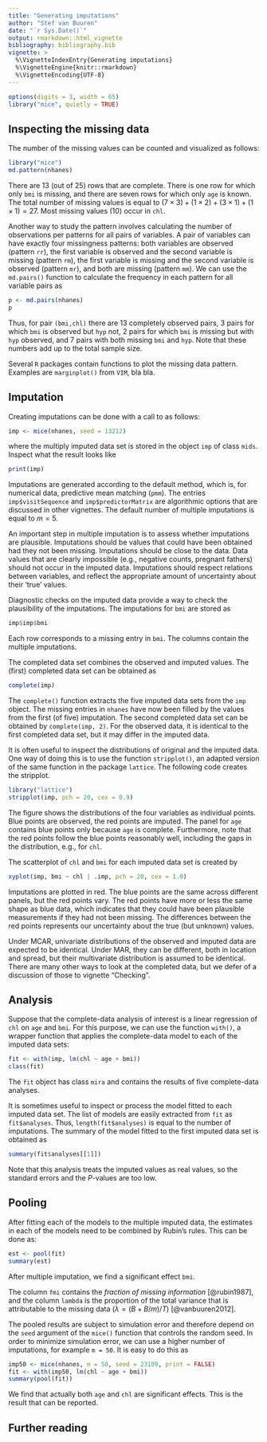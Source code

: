 ---
title: "Generating imputations"
author: "Stef van Buuren"
date: "`r Sys.Date()`"
output: rmarkdown::html_vignette
bibliography: bibliography.bib
vignette: >
  %\VignetteIndexEntry{Generating imputations}
  %\VignetteEngine{knitr::rmarkdown}
  %\VignetteEncoding{UTF-8}
---

```{r, echo = FALSE, message = FALSE}
options(digits = 3, width = 65)
library("mice", quietly = TRUE)
```

## Inspecting the missing data

The number of the missing values can be counted and visualized as follows:

```{r}
library("mice")
md.pattern(nhanes)
```

There are 13 (out of 25) rows that are complete. There is one row for which only `bmi` is missing, and there are seven rows for which only `age` is known. The total number of missing values is equal to $(7\times 3)+(1\times 2)+(3\times 1)+(1\times 1) = 27$. Most missing values (10) occur in `chl`.

Another way to study the pattern involves calculating the number of observations per patterns for all pairs of variables. A pair of variables can have exactly four missingness patterns: both variables are observed (pattern `rr`), the first variable is observed and the second variable is missing (pattern `rm`), the first variable is missing and the second variable is observed (pattern `mr`), and both are missing (pattern `mm`). We can use the `md.pairs()` function to calculate the frequency in each pattern for all variable pairs as

```{r}
p <- md.pairs(nhanes)
p
```

Thus, for pair `(bmi,chl)` there are 13 completely observed pairs, 3 pairs for which `bmi` is observed but `hyp` not, 2 pairs for which `bmi` is missing but with `hyp` observed, and 7 pairs with both missing `bmi` and `hyp`. Note that these numbers add up to the total sample size.

Several `R` packages contain functions to plot the missing data pattern. Examples are `marginplot()` from `VIM`, bla bla.

## Imputation

Creating imputations can be done with a call to \code{mice()} as follows:

```{r cache = TRUE}
imp <- mice(nhanes, seed = 13212)
```
where the multiply imputed data set is stored in the object `imp` of class `mids`. Inspect what the result looks like

```{r}
print(imp)
```

Imputations are generated according to the default method, which is, for numerical data, predictive mean matching (`pmm`). The entries `imp$visitSequence` and `imp$predictorMatrix` are algorithmic options that are discussed in other vignettes. The default number of multiple imputations is equal to $m = 5$.


An important step in multiple imputation is to assess whether imputations are plausible. Imputations should be values that could have been obtained had they not been missing. Imputations should be close to the data. Data values that are clearly impossible (e.g., negative counts, pregnant fathers) should not occur in the imputed data. Imputations should respect relations between variables, and reflect the appropriate amount of uncertainty about their 'true' values.

Diagnostic checks on the imputed data provide a way to check the plausibility of the imputations. The imputations for `bmi` are stored as

```{r}
imp$imp$bmi
```

Each row corresponds to a missing entry in `bmi`. The columns contain the multiple imputations. 

The completed data set combines the observed and imputed values. The (first) completed data set can be obtained as
```{r}
complete(imp)
```

The `complete()` function extracts the five imputed data sets from the `imp` object. The missing entries in `nhanes` have now been filled by the values from the first (of five) imputation. The second completed data set can be obtained by `complete(imp, 2)`. For the observed data, it is identical to the first completed data set, but it may differ in the imputed data.

It is often useful to inspect the distributions of original and the imputed data. One way of doing this is to use the function `stripplot()`, an adapted version of the same function in the package `lattice`. The following code creates the stripplot. 

```{r fig.cap = "Stripplot of four variables in the original data and in the five imputed data sets. Points are slightly jittered. Observed data in blue, imputed data in red.", fig.width = 5, fig.height = 5}
library("lattice")
stripplot(imp, pch = 20, cex = 0.9)
```

The figure shows the distributions of the four variables as individual points. Blue points are observed, the red points are imputed. The panel for `age` contains blue points only because `age` is complete. Furthermore, note that the red points follow the blue points reasonably well, including the gaps in the distribution, e.g., for `chl`.

The scatterplot of `chl` and `bmi` for each imputed data set is created by
```{r fig.cap = "Scatterplot of cholesterol `chl` and body mass index `bmi` in the original data (panel 0), and five imputed data sets. Observed data in blue, imputed data in red.", fig.width = 5, fig.height = 4}
xyplot(imp, bmi ~ chl | .imp, pch = 20, cex = 1.0)
```

Imputations are plotted in red. The blue points are the same across different panels, but the red points vary. The red points have more or less the same shape as blue data, which indicates that they could have been plausible measurements if they had not been missing. The differences between the red points represents our uncertainty about the true (but unknown) values.

Under MCAR, univariate distributions of the observed and imputed data are expected to be identical. Under MAR, they can be different, both in location and spread, but their multivariate distribution is assumed to be identical. There are many other ways to look at the completed data, but we defer of a discussion of those to vignette "Checking".

## Analysis

Suppose that the complete-data analysis of interest is a linear regression of `chl` on `age` and `bmi`. For this purpose, we can use the function `with()`, a wrapper function that applies the complete-data model to each of the imputed data sets:

```{r}
fit <- with(imp, lm(chl ~ age + bmi))
class(fit)
```

The `fit` object has class `mira` and contains the results of five complete-data analyses. 

It is sometimes useful to inspect or process the model fitted to each imputed data set. The list of models are easily extracted from `fit` as `fit$analyses`. Thus, `length(fit$analyses)` is equal to the number of imputations. The summary of the model fitted to the first imputed data set is obtained as 

```{r}
summary(fit$analyses[[1]])
```

Note that this analysis treats the imputed values as real values, so the standard errors and the $P$-values are too low.


## Pooling

After fitting each of the models to the multiple imputed data, the estimates in each of the models need to be combined by Rubin's rules. This can be done as:

```{r}
est <- pool(fit)
summary(est)
```

After multiple imputation, we find a significant effect `bmi`. 

The column `fmi` contains the *fraction of missing information* [@rubin1987], and the column `lambda` is the proportion of the total variance that is attributable to the missing data ($\lambda=(B + B/m)/T$) [@vanbuuren2012]. 

The pooled results are subject to simulation error and therefore depend on the `seed` argument of the `mice()` function that controls the random seed. In order to minimize simulation error, we can use a higher number of imputations, for example `m = 50`. It is easy to do this as

```{r cache = TRUE}
imp50 <- mice(nhanes, m = 50, seed = 23109, print = FALSE)
fit <- with(imp50, lm(chl ~ age + bmi))
summary(pool(fit))
```

We find that actually both `age` and `chl` are significant effects. This is the result that can be reported. 


## Further reading

